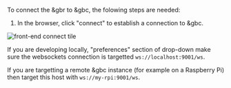 
To connect the &gbr to &gbc, the folowing steps are needed:

1. In the browser, click "connect" to establish a connection to &gbc.


<Image meta={connect_tile} alt="front-end connect tile" maxWidth={400}/>

If you are developing locally, "preferences" section of drop-down make sure the websockets connection is targetted `ws://localhost:9001/ws`.

If you are targetting a remote &gbc instance (for example on a Raspberry Pi) then target this host with `ws://my-rpi:9001/ws`.
